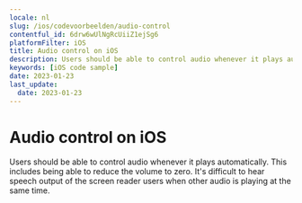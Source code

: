 ```yaml
---
locale: nl
slug: /ios/codevoorbeelden/audio-control
contentful_id: 6drw6wUlNgRcUiiZ1ejSg6
platformFilter: iOS
title: Audio control on iOS
description: Users should be able to control audio whenever it plays automatically.
keywords: [iOS code sample]
date: 2023-01-23
last_update:
  date: 2023-01-23
---
```


# Audio control on iOS

Users should be able to control audio whenever it plays automatically. This includes being able to reduce the volume to zero. It's difficult to hear speech output of the screen reader users when other audio is playing at the same time.

<CodeSample id="media-audio-control" locale="nl" platform="ios"/>
